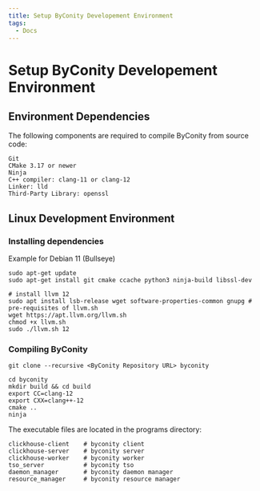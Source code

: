 ```yaml
---
title: Setup ByConity Developement Environment 
tags:
  - Docs
---
```


# Setup ByConity Developement Environment

## Environment Dependencies
The following components are required to compile ByConity from source code:

```
Git
CMake 3.17 or newer
Ninja
C++ compiler: clang-11 or clang-12
Linker: lld
Third-Party Library: openssl

```

## Linux Development Environment
### Installing dependencies

Example for Debian 11 (Bullseye)

```
sudo apt-get update
sudo apt-get install git cmake ccache python3 ninja-build libssl-dev

# install llvm 12
sudo apt install lsb-release wget software-properties-common gnupg # pre-requisites of llvm.sh
wget https://apt.llvm.org/llvm.sh
chmod +x llvm.sh
sudo ./llvm.sh 12

```

### Compiling ByConity

```
git clone --recursive <ByConity Repository URL> byconity

cd byconity
mkdir build && cd build
export CC=clang-12
export CXX=clang++-12
cmake ..
ninja

```

The executable files are located in the programs directory:

```
clickhouse-client    # byconity client
clickhouse-server    # byconity server
clickhouse-worker    # byconity worker
tso_server           # byconity tso
daemon_manager       # byconity daemon manager
resource_manager     # byconity resource manager

```
